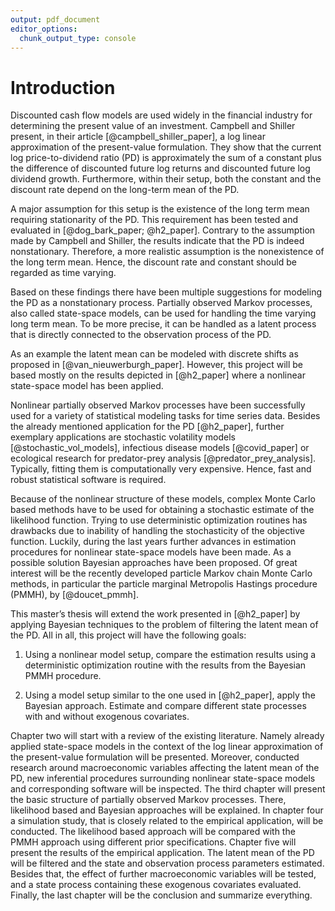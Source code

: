 ```yaml
---
output: pdf_document
editor_options: 
  chunk_output_type: console
---
```


\mainmatter

# Introduction {#intro}

Discounted cash flow models are used widely in the financial industry for determining the present value of an investment. Campbell and Shiller present, in their article [@campbell_shiller_paper], a log linear approximation of the present-value formulation. They show that the current log price-to-dividend ratio (PD) is approximately the sum of a constant plus the difference of discounted future log returns and discounted future log dividend growth. Furthermore, within their setup, both the constant and the discount rate depend on the long-term mean of the PD.

A major assumption for this setup is the existence of the long term mean requiring stationarity of the PD. This requirement has been tested and evaluated in [@dog_bark_paper; @h2_paper]. Contrary to the assumption made by Campbell and Shiller, the results indicate that the PD is indeed nonstationary. Therefore, a more realistic assumption is the nonexistence of the long term mean. Hence, the discount rate and constant should be regarded as time varying. 

Based on these findings there have been multiple suggestions for modeling the PD as a nonstationary process. Partially observed Markov processes, also called state-space models, can be used for handling the time varying long term mean. To be more precise, it can be handled as a latent process that is directly connected to the observation process of the PD. 

As an example the latent mean can be modeled with discrete shifts as proposed in [@van_nieuwerburgh_paper]. However, this project will be based mostly on the results depicted in [@h2_paper] where a nonlinear state-space model has been applied.

Nonlinear partially observed Markov processes have been successfully used for a variety of statistical modeling tasks for time series data. Besides the already mentioned application for the PD [@h2_paper], further exemplary applications are stochastic volatility models [@stochastic_vol_models], infectious disease models [@covid_paper] or ecological research for predator-prey analysis [@predator_prey_analysis]. Typically, fitting them is computationally very expensive. Hence, fast and robust statistical software is required.

Because of the nonlinear structure of these models, complex Monte Carlo based methods have to be used for obtaining a stochastic estimate of the likelihood function. Trying to use deterministic optimization routines has drawbacks due to inability of handling the stochasticity of the objective function. Luckily, during the last years further advances in estimation procedures for nonlinear state-space models have been made. As a possible solution Bayesian approaches have been proposed. Of great interest will be the recently developed particle Markov chain Monte Carlo methods, in particular the particle marginal Metropolis Hastings procedure (PMMH), by [@doucet_pmmh].

This master's thesis will extend the work presented in [@h2_paper] by applying Bayesian techniques to the problem of filtering the latent mean of the PD. All in all, this project will have the following goals:

1) Using a nonlinear model setup, compare the estimation results using a deterministic optimization routine with the results from the Bayesian PMMH procedure.

2) Using a model setup similar to the one used in [@h2_paper], apply the Bayesian approach. Estimate and compare different state processes with and without exogenous covariates.

Chapter two will start with a review of the existing literature. Namely already applied state-space models in the context of the log linear approximation of the present-value formulation will be presented. Moreover, conducted research around macroeconomic variables affecting the latent mean of the PD, new inferential procedures surrounding nonlinear state-space models and corresponding software will be inspected. The third chapter will present the basic structure of partially observed Markov processes. There, likelihood based and Bayesian approaches will be explained. In chapter four a simulation study, that is closely related to the empirical application, will be conducted. The likelihood based approach will be compared with the PMMH approach using different prior specifications. Chapter five will present the results of the empirical application. The latent mean of the PD will be filtered and the state and observation process parameters estimated. Besides that, the effect of further macroeconomic variables will be tested, and a state process containing these exogenous covariates evaluated. Finally, the last chapter will be the conclusion and summarize everything.

